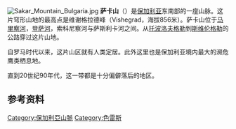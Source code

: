 {{Unreferenced|time=2016-06-27T00:18:58+00:00}}
[[File:Sakar_Mountain_Bulgaria.jpg|thumb]]
'''萨卡山'''（{{lang-bg|Сакар}}）是[[保加利亚|保加利亚]]东南部的一座山脉。这片穹形山地的最高点是维谢格拉德峰（Vishegrad，海拔856米）。萨卡山位于[[马里查河|马里察河]]，[[登萨河|登萨河]]，索科尼察河与萨斯利卡河之间。从[[托波洛夫格勒|托波洛夫格勒]]到[[斯維倫格勒市|斯维伦格勒]]的公路穿过这片山地。

自罗马时代以来，这片山区就有人类定居。此外这里也是保加利亚境内最大的濒危鹰类栖息地。

直到20世纪90年代，这一带都是十分偏僻落后的地区。

== 参考资料 ==
{{reflist}}

{{coord|display=title}}
{{Bulgaria-geo-stub}}
[[Category:保加利亞山脈|Category:保加利亞山脈]]
[[Category:色雷斯|Category:色雷斯]]